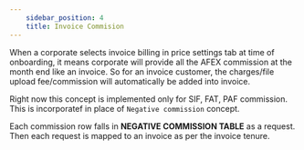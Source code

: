 ```yaml
---
    sidebar_position: 4
    title: Invoice Commision
---
```


When a corporate selects invoice billing in price settings tab at time of onboarding, it means corporate will provide all the AFEX commission at the month end like an invoice. So for an invoice customer, the charges/file upload fee/commission will automatically be added into invoice.

Right now this concept is implemented only for SIF, FAT, PAF commission. This is incorporatef in place of `Negative commission` concept.

Each commission row falls in **NEGATIVE COMMISSION TABLE** as a request. Then each request is mapped to an invoice as per the invoice tenure.
